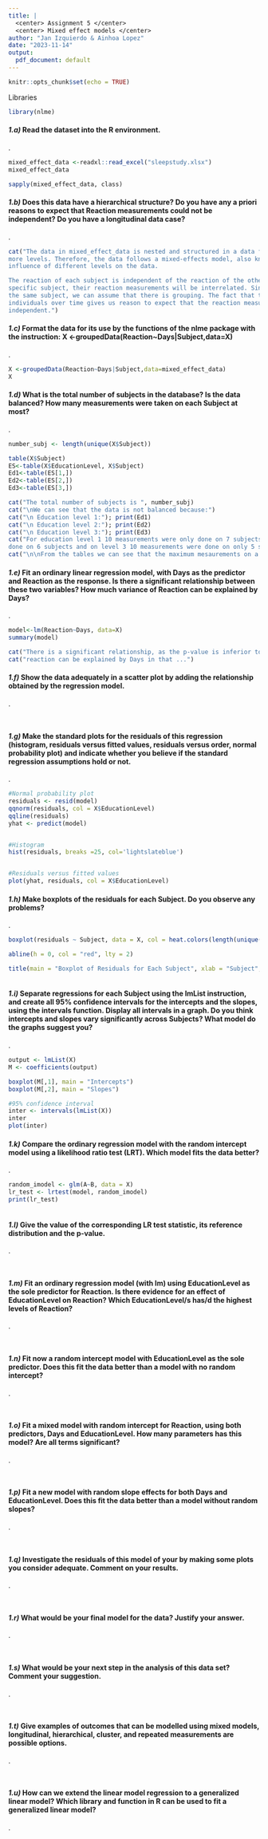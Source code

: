 ```yaml
---
title: |
  <center> Assignment 5 </center>
  <center> Mixed effect models </center>
author: "Jan Izquierdo & Ainhoa Lopez"
date: "2023-11-14"
output: 
  pdf_document: default
---
```


```r
knitr::opts_chunk$set(echo = TRUE)
```

Libraries
```r
library(nlme)

```


#### *1.a)* Read the dataset into the R environment.
.

```r
mixed_effect_data <-readxl::read_excel("sleepstudy.xlsx")
mixed_effect_data

sapply(mixed_effect_data, class)
```


#### *1.b)* Does this data have a hierarchical structure? Do you have any a priori reasons to expect that Reaction measurements could not be independent? Do you have a longitudinal data case?
.

```r
cat("The data in mixed_effect_data is nested and structured in a data frame where variables vary at one or
more levels. Therefore, the data follows a mixed-effects model, also known as a hierarchical model, due to the
influence of different levels on the data.

The reaction of each subject is independent of the reaction of the other subjects. However, if we focus on a
specific subject, their reaction measurements will be interrelated. Since there are different observations for
the same subject, we can assume that there is grouping. The fact that there are repeated measurements of
individuals over time gives us reason to expect that the reaction measurements cannot be considered
independent.")
```

#### *1.c)* Format the data for its use by the functions of the nlme package with the instruction: X <-groupedData(Reaction~Days|Subject,data=X)
.

```r
X <-groupedData(Reaction~Days|Subject,data=mixed_effect_data)
X
```

#### *1.d)* What is the total number of subjects in the database? Is the data balanced? How many measurements were taken on each Subject at most?
.

```r
number_subj <- length(unique(X$Subject))

table(X$Subject)
ES<-table(X$EducationLevel, X$Subject)
Ed1<-table(ES[1,])
Ed2<-table(ES[2,])
Ed3<-table(ES[3,])
```


```r
cat("The total number of subjects is ", number_subj)
cat("\nWe can see that the data is not balanced because:")
cat("\n Education level 1:"); print(Ed1)
cat("\n Education level 2:"); print(Ed2)
cat("\n Education level 3:"); print(Ed3)
cat("For education level 1 10 measurements were only done on 7 subjects, while on level 2 10 measurements were
done on 6 subjects and on level 3 10 measurements were done on only 5 subjects")
cat("\n\nFrom the tables we can see that the maximum mesaurements on a single subject is", max(table(X$Subject)))

```


#### *1.e)* Fit an ordinary linear regression model, with Days as the predictor and Reaction as the response. Is there a significant relationship between these two variables? How much variance of Reaction can be explained by Days?
.

```r
model<-lm(Reaction~Days, data=X)
summary(model)
```

```r
cat("There is a significant relationship, as the p-value is inferior to the default critical value 0.05")
cat("reaction can be explained by Days in that ...")
```
#### *1.f)* Show the data adequately in a scatter plot by adding the relationship obtained by the regression model.
.

```r

```
```r

```
#### *1.g)* Make the standard plots for the residuals of this regression (histogram, residuals versus fitted values, residuals versus order, normal probability plot) and indicate whether you believe if the standard regression assumptions hold or not.
.

```r
#Normal probability plot
residuals <- resid(model)
qqnorm(residuals, col = X$EducationLevel)
qqline(residuals)
yhat <- predict(model)


#Histogram
hist(residuals, breaks =25, col='lightslateblue')


#Residuals versus fitted values
plot(yhat, residuals, col = X$EducationLevel)

```



#### *1.h)* Make boxplots of the residuals for each Subject. Do you observe any problems?
.

```r
boxplot(residuals ~ Subject, data = X, col = heat.colors(length(unique(X$Subject))))

abline(h = 0, col = "red", lty = 2)

title(main = "Boxplot of Residuals for Each Subject", xlab = "Subject", ylab = "Residuals")
```


```r

```
#### *1.i)* Separate regressions for each Subject using the lmList instruction, and create all 95% confidence intervals for the intercepts and the slopes, using the intervals function. Display all intervals in a graph. Do you think intercepts and slopes vary significantly across Subjects? What model do the graphs suggest you?
.

```r
output <- lmList(X)
M <- coefficients(output)

boxplot(M[,1], main = "Intercepts")
boxplot(M[,2], main = "Slopes")

#95% confidence interval
inter <- intervals(lmList(X))
inter
plot(inter)

```

#### *1.k)* Compare the ordinary regression model with the random intercept model using a likelihood ratio test (LRT). Which model fits the data better?
.

```r
random_imodel <- glm(A~B, data = X)
lr_test <- lrtest(model, random_imodel)
print(lr_test)
```



```r


```
#### *1.l)* Give the value of the corresponding LR test statistic, its reference distribution and the p-value.
.

```r

```
```r

```
#### *1.m)* Fit an ordinary regression model (with lm) using EducationLevel as the sole predictor for Reaction. Is there evidence for an effect of EducationLevel on Reaction? Which EducationLevel/s has/d the highest levels of Reaction?
.

```r

```
```r

```
#### *1.n)* Fit now a random intercept model with EducationLevel as the sole predictor. Does this fit the data better than a model with no random intercept?
.

```r

```
```r

```
#### *1.o)* Fit a mixed model with random intercept for Reaction, using both predictors, Days and EducationLevel. How many parameters has this model? Are all terms significant?
.

```r

```
```r

```
#### *1.p)* Fit a new model with random slope effects for both Days and EducationLevel. Does this fit the data better than a model without random slopes?
.

```r

```
```r

```
#### *1.q)* Investigate the residuals of this model of your by making some plots you consider adequate. Comment on your results.
.

```r

```
```r

```
#### *1.r)* What would be your final model for the data? Justify your answer.
.

```r

```
```r

```
#### *1.s)* What would be your next step in the analysis of this data set? Comment your suggestion.
.

```r

```
```r

```
#### *1.t)* Give examples of outcomes that can be modelled using mixed models, longitudinal, hierarchical, cluster, and repeated measurements are possible options.
.

```r

```
```r

```
#### *1.u)* How can we extend the linear model regression to a generalized linear model? Which library and function in R can be used to fit a generalized linear model?
.

```r

```
```r

```

